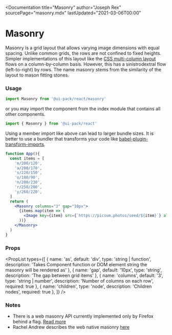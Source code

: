 
<Documentation
  title="Masonry"
  author="Joseph Rex"
  sourcePage="masonry.mdx"
  lastUpdated="2021-03-06T00:00"
>
  

# Masonry

Masonry is a grid layout that allows varying image dimensions with equal spacing. Unlike common grids,
the rows are not confined to fixed heights. Simpler implementations of this layout like the
[CSS multi-column layout](https://developer.mozilla.org/en-US/docs/Web/CSS/CSS_Columns) flows on a
column-by-column basis. However, this has a sinistrodextral flow (left-to-right) by rows. The name
masonry stems from the similarity of the layout to mason fitting stones.

### Usage

```jsx
import Masonry from '@ui-pack/react/masonry'
```

or you may import the component from the index module that contains all other components.

```jsx
import { Masonry } from '@ui-pack/react'
```

<Note type="warn">

Using a member import like above can lead to larger bundle sizes. It is better to
use a bundler that transforms your code like
[babel-plugin-transform-imports](https://www.npmjs.com/package/babel-plugin-transform-imports).

</Note>

```jsx live=true
function App(){
  const items = [
    'm/200/120',
    'a/200/170',
    's/220/150',
    'o/180/90',
    'n/200/230',
    'r/250/200',
    'y/260/220',
  ]
  return (
    <Masonry columns="3" gap="10px">
      {items.map(item => (
        <Image key={item} src={`https://picsum.photos/seed/${item}`} alt="" />
      ))}
    </Masonry>
  )
}
```

### Props

<PropList types={[
  {
    name: 'as',
    default: 'div',
    type: 'string | function',
    description: 'Takes Component function or DOM element string the masonry will be rendered as'
  },
  {
    name: 'gap',
    default: '10px',
    type: 'string',
    description: 'The gap between grid items'
  },
  {
    name: 'columns',
    default: '3',
    type: 'string | number',
    description: 'Number of columns on each row',
    required: true
  },
  {
    name: 'children',
    type: 'node',
    description: 'Children nodes',
    required: true
  },
]} />

### Notes

- There is a web masonry API currently implemented only by Firefox behind a flag. [Read more][1]
- Rachel Andrew describes the web native masonry [here][2]

</Documentation>

[1]: https://developer.mozilla.org/en-US/docs/Web/CSS/CSS_Grid_Layout/Masonry_Layout
[2]: https://www.smashingmagazine.com/native-css-masonry-layout-css-grid/
